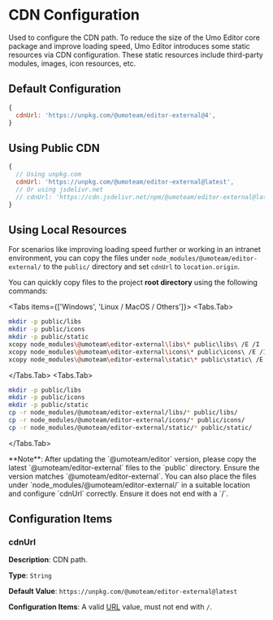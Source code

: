 
# CDN Configuration

Used to configure the CDN path. To reduce the size of the Umo Editor core package and improve loading speed, Umo Editor introduces some static resources via CDN configuration. These static resources include third-party modules, images, icon resources, etc.

## Default Configuration

```js
{
  cdnUrl: 'https://unpkg.com/@umoteam/editor-external@4',
}
```

## Using Public CDN

```js
{
  // Using unpkg.com
  cdnUrl: 'https://unpkg.com/@umoteam/editor-external@latest',
  // Or using jsdelivr.net
  // cdnUrl: 'https://cdn.jsdelivr.net/npm/@umoteam/editor-external@latest',
}
```

## Using Local Resources

For scenarios like improving loading speed further or working in an intranet environment, you can copy the files under `node_modules/@umoteam/editor-external/` to the `public/` directory and set `cdnUrl` to `location.origin`.

You can quickly copy files to the project **root directory** using the following commands:

<Tabs items={['Windows', 'Linux / MacOS / Others']}>
<Tabs.Tab>
```bash
mkdir -p public/libs
mkdir -p public/icons
mkdir -p public/static
xcopy node_modules\@umoteam\editor-external\libs\* public\libs\ /E /I
xcopy node_modules\@umoteam\editor-external\icons\* public\icons\ /E /I
xcopy node_modules\@umoteam\editor-external\static\* public\static\ /E /I
```
</Tabs.Tab>
<Tabs.Tab>
```bash
mkdir -p public/libs
mkdir -p public/icons
mkdir -p public/static
cp -r node_modules/@umoteam/editor-external/libs/* public/libs/
cp -r node_modules/@umoteam/editor-external/icons/* public/icons/
cp -r node_modules/@umoteam/editor-external/static/* public/static/
```
</Tabs.Tab>
</Tabs>

<Callout type="warning" emoji="⚠️">
**Note**: After updating the `@umoteam/editor` version, please copy the latest `@umoteam/editor-external` files to the `public` directory. Ensure the version matches `@umoteam/editor-external`.
</Callout>

<Callout type="info">
You can also place the files under `node_modules/@umoteam/editor-external/` in a suitable location and configure `cdnUrl` correctly. Ensure it does not end with a `/`.
</Callout>

## Configuration Items

### cdnUrl

**Description**: CDN path.

**Type**: `String`

**Default Value**: `https://unpkg.com/@umoteam/editor-external@latest`

**Configuration Items**: A valid [URL](https://developer.mozilla.org/en-US/docs/Learn/Common_questions/Web_mechanics/What_is_a_URL) value, must not end with `/`.
